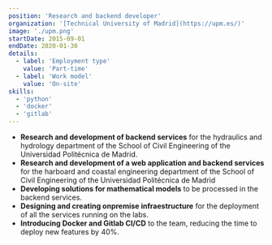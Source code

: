```yaml
---
position: 'Research and backend developer'
organization: '[Technical University of Madrid](https://upm.es/)'
image: './upm.png'
startDate: 2015-09-01
endDate: 2020-01-30
details:
  - label: 'Employment type'
    value: 'Part-time'
  - label: 'Work model'
    value: 'On-site'
skills:
  - 'python'
  - 'docker'
  - 'gitlab'
---
```


- **Research and development of backend services** for the hydraulics and hydrology department of the School of Civil Engineering of the Universidad Politécnica de Madrid.
- **Research and development of a web application and backend services** for the harboard and coastal engineering department of the School of Civil Engineering of the Universidad Politécnica de Madrid
- **Developing solutions for mathematical models** to be processed in the backend services.
- **Designing and creating onpremise infraestructure** for the deployment of all the services running on the labs.
- **Introducing Docker and Gitlab CI/CD** to the team, reducing the time to deploy new features by 40%.

